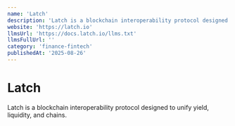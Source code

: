 ```yaml
---
name: 'Latch'
description: 'Latch is a blockchain interoperability protocol designed to unify yield, liquidity, and chains.'
website: 'https://latch.io'
llmsUrl: 'https://docs.latch.io/llms.txt'
llmsFullUrl: ''
category: 'finance-fintech'
publishedAt: '2025-08-26'
---
```


# Latch

Latch is a blockchain interoperability protocol designed to unify yield, liquidity, and chains.
